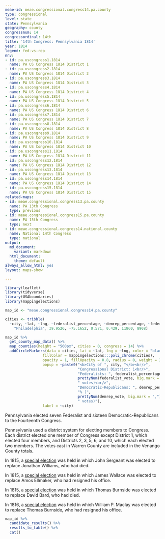 ```yaml
---
meae-id: meae.congressional.congress14.pa.county
type: congressional
level: state
state: Pennsylvania
geography: county
congressnum: 14
congressordinal: 14th
title: '14th Congress: Pennsylvania 1814'
year: 1814
legend: fed-vs-rep
nnv:
- id: pa.uscongress1.1814
  name: PA US Congress 1814 District 1
- id: pa.uscongress2.1814
  name: PA US Congress 1814 District 2
- id: pa.uscongress3.1814
  name: PA US Congress 1814 District 3
- id: pa.uscongress4.1814
  name: PA US Congress 1814 District 4
- id: pa.uscongress5.1814
  name: PA US Congress 1814 District 5
- id: pa.uscongress6.1814
  name: PA US Congress 1814 District 6
- id: pa.uscongress7.1814
  name: PA US Congress 1814 District 7
- id: pa.uscongress8.1814
  name: PA US Congress 1814 District 8
- id: pa.uscongress9.1814
  name: PA US Congress 1814 District 9
- id: pa.uscongress10.1814
  name: PA US Congress 1814 District 10
- id: pa.uscongress11.1814
  name: PA US Congress 1814 District 11
- id: pa.uscongress12.1814
  name: PA US Congress 1814 District 12
- id: pa.uscongress13.1814
  name: PA US Congress 1814 District 13
- id: pa.uscongress14.1814
  name: PA US Congress 1814 District 14
- id: pa.uscongress15.1814
  name: PA US Congress 1814 District 15
related-maps:
- id: meae.congressional.congress13.pa.county
  name: PA 13th Congress
  type: previous
- id: meae.congressional.congress15.pa.county
  name: PA 15th Congress
  type: next
- id: meae.congressional.congress14.national.county
  name: National 14th Congress
  type: national
output:
  md_document:
    variant: markdown
  html_document:
    theme: default
always_allow_html: yes
layout: maps-show

---
```


```r
library(leaflet)
library(tidyverse)
library(USAboundaries)
library(mappingelections)

map_id <- "meae.congressional.congress14.pa.county"

cities <- tribble(
  ~city, ~lat, ~lng, ~federalist_percentage, ~demrep_percentage, ~federalist_vote, ~demrep_vote,
    "Philadelphia", 39.9526, -75.1652, 0.571, 0.429, 11860, 8908)
```

<div class="map">

```r
map_id %>%
  get_county_map_data() %>%
  map_counties(height = "500px", cities = 0, congress = 14) %>% 
  addCircleMarkers(data = cities, lat = ~lat, lng = ~lng, color = "black",
                 fillColor = mappingelections:::poli_chrome(cities),
                 opacity = 1, fillOpacity = 0.8, radius = 8, weight = 3,
                 popup = ~paste0("<b>City of ", city, "</b><br/>",
                                 "Congressional District: 1<br/>",
                                 "Federalists: ", federalist_percentage * 100, "% (", 
                                 prettyNum(federalist_vote, big.mark = ","), 
                                 " votes)<br/>",
                                 "Democratic-Republicans: ", demrep_percentage * 100,
                                 "% (", 
                                 prettyNum(demrep_vote, big.mark = ","),
                                 " votes)"),
                 label = ~city) 
```

</div>

Pennsylvania elected seven Federalist and sixteen Democratic-Republicans to the Fourteenth Congress.

Pennsylvania used a district system for electing members to Congress. Each district elected one member of Congress except District 1, which elected four members, and Districts 2, 3, 5, 6, and 10, which each elected two members. The votes cast in Warren County are included in the Venango County totals.

In 1815, a [special election](https://elections.lib.tufts.edu/catalog/tufts:pa.uscongress1.specialelection.1815) was held in which John Sergeant was elected to replace Jonathan Williams, who had died. 

In 1815, a [special election](https://elections.lib.tufts.edu/catalog/tufts:pa.uscongress3.specialelection.1815) was held in which James Wallace was elected to replace Amos Ellmaker, who had resigned his office. 

In 1815, a [special election](https://elections.lib.tufts.edu/catalog/tufts:pa.uscongress9.specialelection.1815) was held in which Thomas Burnside was elected to replace David Bard, who had died.

In 1816, a [special election](https://elections.lib.tufts.edu/catalog/tufts:pa.uscongress9.specialelection.1816) was held in which William P. Maclay was elected to replace Thomas Burnside, who had resigned his office.

<div class="results-table">

```r
map_id %>%
  candidate_results() %>%
  results_to_table() %>%
  cat()
```

</div>
